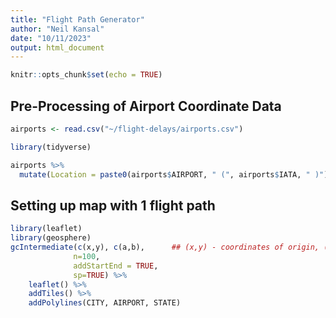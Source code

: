 ```yaml
---
title: "Flight Path Generator"
author: "Neil Kansal"
date: "10/11/2023"
output: html_document
---
```


```r
knitr::opts_chunk$set(echo = TRUE)
```


## Pre-Processing of Airport Coordinate Data

```r
airports <- read.csv("~/flight-delays/airports.csv")

library(tidyverse)

airports %>%
  mutate(Location = paste0(airports$AIRPORT, " (", airports$IATA, " )"))
```

## Setting up map with 1 flight path

```r
library(leaflet)
library(geosphere)
gcIntermediate(c(x,y), c(a,b),      ## (x,y) - coordinates of origin, (a,b) - coordinates of destination
              n=100,                
              addStartEnd = TRUE,
              sp=TRUE) %>%
    leaflet() %>%
    addTiles() %>%
    addPolylines(CITY, AIRPORT, STATE)
```

